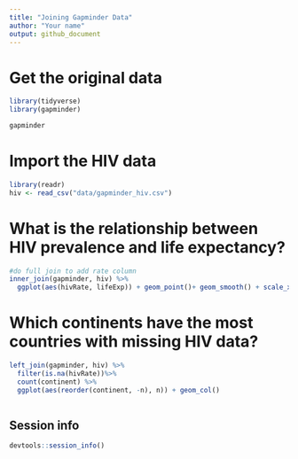 ```yaml
---
title: "Joining Gapminder Data"
author: "Your name"
output: github_document
---
```


# Get the original data

```r
library(tidyverse)
library(gapminder)

gapminder
```

# Import the HIV data

```r
library(readr)
hiv <- read_csv("data/gapminder_hiv.csv")

```

# What is the relationship between HIV prevalence and life expectancy?

```r
#do full join to add rate column
inner_join(gapminder, hiv) %>% 
  ggplot(aes(hivRate, lifeExp)) + geom_point()+ geom_smooth() + scale_x_log10()

```

# Which continents have the most countries with missing HIV data?

```r
left_join(gapminder, hiv) %>%
  filter(is.na(hivRate))%>%
  count(continent) %>%
  ggplot(aes(reorder(continent, -n), n)) + geom_col()



```


## Session info

```r
devtools::session_info()
```


